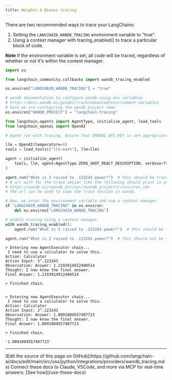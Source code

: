 ```yaml
---
title: Weights & Biases tracing
---
```


There are two recommended ways to trace your LangChains:

1. Setting the `LANGCHAIN_WANDB_TRACING` environment variable to "true".
1. Using a context manager with tracing_enabled() to trace a particular block of code.

**Note** if the environment variable is set, all code will be traced, regardless of whether or not it's within the context manager.

```python
import os

from langchain_community.callbacks import wandb_tracing_enabled

os.environ["LANGCHAIN_WANDB_TRACING"] = "true"

# wandb documentation to configure wandb using env variables
# https://docs.wandb.ai/guides/track/advanced/environment-variables
# here we are configuring the wandb project name
os.environ["WANDB_PROJECT"] = "langchain-tracing"

from langchain.agents import AgentType, initialize_agent, load_tools
from langchain_openai import OpenAI
```

```python
# Agent run with tracing. Ensure that OPENAI_API_KEY is set appropriately to run this example.

llm = OpenAI(temperature=0)
tools = load_tools(["llm-math"], llm=llm)
```

```python
agent = initialize_agent(
    tools, llm, agent=AgentType.ZERO_SHOT_REACT_DESCRIPTION, verbose=True
)

agent.run("What is 2 raised to .123243 power?")  # this should be traced
# A url with for the trace sesion like the following should print in your console:
# https://wandb.ai/<wandb_entity>/<wandb_project>/runs/<run_id>
# The url can be used to view the trace session in wandb.
```

```python
# Now, we unset the environment variable and use a context manager.
if "LANGCHAIN_WANDB_TRACING" in os.environ:
    del os.environ["LANGCHAIN_WANDB_TRACING"]

# enable tracing using a context manager
with wandb_tracing_enabled():
    agent.run("What is 5 raised to .123243 power?")  # this should be traced

agent.run("What is 2 raised to .123243 power?")  # this should not be traced
```

```output
> Entering new AgentExecutor chain...
 I need to use a calculator to solve this.
Action: Calculator
Action Input: 5^.123243
Observation: Answer: 1.2193914912400514
Thought: I now know the final answer.
Final Answer: 1.2193914912400514

> Finished chain.


> Entering new AgentExecutor chain...
 I need to use a calculator to solve this.
Action: Calculator
Action Input: 2^.123243
Observation: Answer: 1.0891804557407723
Thought: I now know the final answer.
Final Answer: 1.0891804557407723

> Finished chain.
```

```output
'1.0891804557407723'
```

---

<Callout icon="pen-to-square" iconType="regular">
    [Edit the source of this page on GitHub](https://github.com/langchain-ai/docs/edit/main/src/oss/python/integrations/providers/wandb_tracing.mdx)
</Callout>
<Tip icon="terminal" iconType="regular">
    Connect these docs to Claude, VSCode, and more via MCP for    real-time answers. [See how](/use-these-docs)
</Tip>
